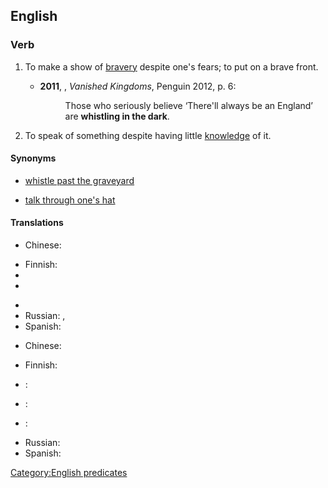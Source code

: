 ==English==

===Verb===
{{head|en|verb|head=[[whistle]] [[in]] [[the]] [[dark]]}}

# {{context|colloquial|lang=en}} To make a show of [[bravery]] despite one's fears; to put on a brave front.
#* '''2011''', {{w|Norman Davies}}, ''Vanished Kingdoms'', Penguin 2012, p. 6:
#*: Those who seriously believe ‘There'll always be an England’ are '''whistling in the dark'''.
# {{context|idiomatic|US|lang=en}} To speak of something despite having little [[knowledge]] of it.

====Synonyms====
* {{sense|make a show of bravery}} [[whistle past the graveyard]]
* {{sense|speak of something without knowledge}} [[talk through one's hat]]

====Translations====
{{trans-top|make a show of bravery}}
* Chinese:
*: {{trreq|cmn}}
* Finnish: {{t|fi|vislailla}}
* {{trreq|fr}}
* {{trreq|de}}
{{trans-mid}}
* {{trreq|ja}}
* Russian: {{t|ru|бодриться|tr=bodrítʹsja|sc=Cyrl}}, {{t|ru|напускать на себя спокойствие|tr=napuskatʹ na sebja spokojstvije|sc=Cyrl}}
* Spanish: {{t|es|[[poner]] [[buena]] [[cara]]}}
{{trans-bottom}}

{{trans-top|speak without knowledge}}
* Chinese:
*: {{trreq|cmn}}
* Finnish: {{t|fi|puhua läpiä päähänsä}}
* {{trreq|fr}}:
{{trans-mid}}
* {{trreq|de}}:
* {{trreq|ja}}:
* Russian: {{t|ru|говорить не зная ничего толком|tr=govorítʹ ne znája ničevó tólkom|sc=Cyrl}}
* Spanish: {{t|es|mojonear}}
{{trans-bottom}}

[[Category:English predicates]]